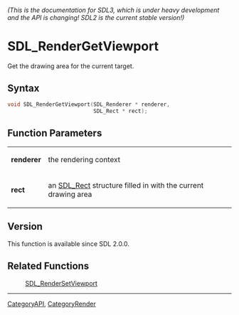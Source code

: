 ====== (This is the documentation for SDL3, which is under heavy development and the API is changing! SDL2 is the current stable version!) ======
= SDL_RenderGetViewport =

Get the drawing area for the current target.

== Syntax ==

<syntaxhighlight lang='c'>
void SDL_RenderGetViewport(SDL_Renderer * renderer,
                           SDL_Rect * rect);
</syntaxhighlight>

== Function Parameters ==

{|
|'''renderer'''
|the rendering context
|-
|'''rect'''
|an [[SDL_Rect]] structure filled in with the current drawing area
|}

== Version ==

This function is available since SDL 2.0.0.

== Related Functions ==

:[[SDL_RenderSetViewport]]

----
[[CategoryAPI]], [[CategoryRender]]


